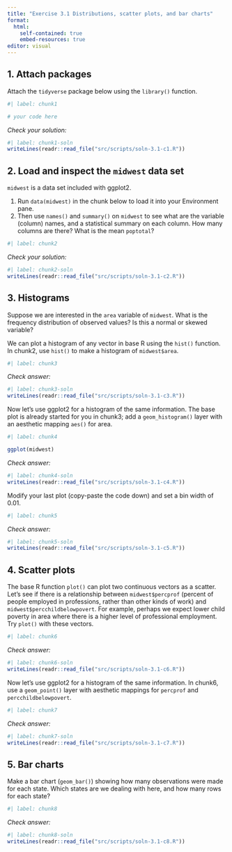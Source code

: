 ```yaml
---
title: "Exercise 3.1 Distributions, scatter plots, and bar charts"
format: 
  html:
    self-contained: true
    embed-resources: true
editor: visual
---
```


## 1. Attach packages

Attach the `tidyverse` package below using the `library()` function.

```r
#| label: chunk1

# your code here

```

*Check your solution:*

```r
#| label: chunk1-soln
writeLines(readr::read_file("src/scripts/soln-3.1-c1.R"))
```

## 2. Load and inspect the `midwest` data set

`midwest` is a data set included with ggplot2.

1.  Run `data(midwest)` in the chunk below to load it into your Environment pane.
2.  Then use `names()` and `summary()` on `midwest` to see what are the variable (column) names, and a statistical summary on each column. How many columns are there? What is the mean `poptotal`?

```r
#| label: chunk2


```

*Check your solution:*

```r
#| label: chunk2-soln
writeLines(readr::read_file("src/scripts/soln-3.1-c2.R"))
```

## 3. Histograms

Suppose we are interested in the `area` variable of `midwest`. What is the frequency distribution of observed values? Is this a normal or skewed variable?

We can plot a histogram of any vector in base R using the `hist()` function. In chunk2, use `hist()` to make a histogram of `midwest$area`.

```r
#| label: chunk3


```

*Check answer:*

```r
#| label: chunk3-soln
writeLines(readr::read_file("src/scripts/soln-3.1-c3.R"))
```

Now let's use ggplot2 for a histogram of the same information. The base plot is already started for you in chunk3; add a `geom_histogram()` layer with an aesthetic mapping `aes()` for area.

```r
#| label: chunk4

ggplot(midwest)

```

*Check answer:*

```r
#| label: chunk4-soln 
writeLines(readr::read_file("src/scripts/soln-3.1-c4.R"))
```

Modify your last plot (copy-paste the code down) and set a bin width of 0.01.

```r
#| label: chunk5


```

*Check answer:*

```r
#| label: chunk5-soln 
writeLines(readr::read_file("src/scripts/soln-3.1-c5.R"))
```

## 4. Scatter plots

The base R function `plot()` can plot two continuous vectors as a scatter. Let's see if there is a relationship between `midwest$percprof` (percent of people employed in professions, rather than other kinds of work) and `midwest$percchildbelowpovert`. For example, perhaps we expect lower child poverty in area where there is a higher level of professional employment. Try `plot()` with these vectors.

```r
#| label: chunk6


```

*Check answer:*

```r
#| label: chunk6-soln 
writeLines(readr::read_file("src/scripts/soln-3.1-c6.R"))
```

Now let's use ggplot2 for a histogram of the same information. In chunk6, use a `geom_point()` layer with aesthetic mappings for `percprof` and `percchildbelowpovert`.

```r
#| label: chunk7


```

*Check answer:*

```r
#| label: chunk7-soln 
writeLines(readr::read_file("src/scripts/soln-3.1-c7.R"))
```

## 5. Bar charts

Make a bar chart (`geom_bar()`) showing how many observations were made for each state. Which states are we dealing with here, and how many rows for each state?

```r
#| label: chunk8


```

*Check answer:*

```r
#| label: chunk8-soln
writeLines(readr::read_file("src/scripts/soln-3.1-c8.R"))
```
